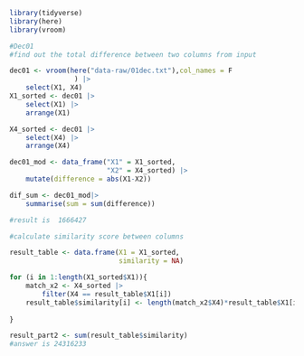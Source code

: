 ```r
library(tidyverse)
library(here)
library(vroom)
```


```r
#Dec01
#find out the total difference between two columns from input

dec01 <- vroom(here("data-raw/01dec.txt"),col_names = F
                ) |> 
    select(X1, X4)
X1_sorted <- dec01 |> 
    select(X1) |> 
    arrange(X1) 

X4_sorted <- dec01 |> 
    select(X4) |> 
    arrange(X4) 

dec01_mod <- data_frame("X1" = X1_sorted,
                        "X2" = X4_sorted) |> 
    mutate(difference = abs(X1-X2)) 

dif_sum <- dec01_mod|> 
    summarise(sum = sum(difference))

#result is 	1666427

#calculate similarity score between columns

result_table <- data.frame(X1 = X1_sorted,
                           similarity = NA)

for (i in 1:length(X1_sorted$X1)){
    match_x2 <- X4_sorted |> 
        filter(X4 == result_table$X1[i])
    result_table$similarity[i] <- length(match_x2$X4)*result_table$X1[i]
    
}

result_part2 <- sum(result_table$similarity)
#answer is 24316233

```

